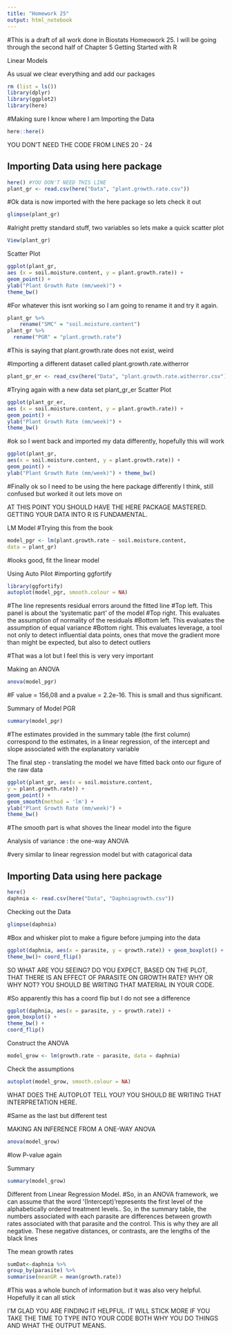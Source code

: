 ```yaml
---
title: "Homework 25"
output: html_notebook
---
```




#This is a draft of all work done in Biostats Homeowork 25. I will be going through the second half of Chapter 5 Getting Started with R

Linear Models

As usual we clear everything and add our packages
```r
rm (list = ls())
library(dplyr)
library(ggplot2)
library(here)
```

#Making sure I know where I am
Importing the Data
```r
here::here()
```

YOU DON'T NEED THE CODE FROM LINES 20 - 24

## Importing Data using here package
```r
here() #YOU DON'T NEED THIS LINE 
plant_gr <- read.csv(here("Data", "plant.growth.rate.csv"))
```


#Ok data is now imported with the here package so lets check it out

```r
glimpse(plant_gr)
```
#alright pretty standard stuff, two variables so lets make a quick scatter plot

```r
View(plant_gr)
```


Scatter Plot
```r
ggplot(plant_gr,
aes (x = soil.moisture.content, y = plant.growth.rate)) +
geom_point() +
ylab("Plant Growth Rate (mm/week)") +
theme_bw()
```
#For whatever this isnt working so I am going to rename it and try it again.

```r
plant_gr %>% 
    rename("SMC" = "soil.moisture.content")
plant_gr %>%
  rename("PGR" = "plant.growth.rate")
```
#This is saying that plant.growth.rate does not exist, weird

#Importing a different dataset called plant.growth.rate.witherror
```r
plant_gr_er <- read_csv(here("Data", "plant.growth.rate.witherror.csv"))
```

#Trying again with a new data set plant_gr_er
Scatter Plot
```r
ggplot(plant_gr_er,
aes (x = soil.moisture.content, y = plant.growth.rate)) +
geom_point() +
ylab("Plant Growth Rate (mm/week)") +
theme_bw()
```

#ok so I went back and imported my data differently, hopefully this will work
```r
ggplot(plant_gr,
aes(x = soil.moisture.content, y = plant.growth.rate)) +
geom_point() +
ylab("Plant Growth Rate (mm/week)") + theme_bw()
```
#Finally ok so I need to be using the here package differently I think, still confused but worked it out lets move on 

AT THIS POINT YOU SHOULD HAVE THE HERE PACKAGE MASTERED. GETTING YOUR DATA INTO R IS FUNDAMENTAL.

LM Model
#Trying this from the book 
```r
model_pgr <- lm(plant.growth.rate ~ soil.moisture.content,
data = plant_gr)
```
#looks good, fit the linear model 


Using Auto Pilot 
#importing ggfortify 
```r
library(ggfortify)
autoplot(model_pgr, smooth.colour = NA)
```
#The line represents residual errors around the fitted line
#Top left. This panel is about the ‘systematic part’ of the model
#Top right. This evaluates the assumption of normality of the residuals
#Bottom left. This evaluates the assumption of equal variance
#Bottom right. This evaluates leverage, a tool not only to detect influential data points, ones that move the gradient more than might be expected, but also to detect outliers

#That was a lot but I feel this is very very important 


Making an ANOVA

```r
anova(model_pgr)
```
#F value = 156,08 and a pvalue = 2.2e-16. This is small and thus significant.

Summary of Model PGR
```r
summary(model_pgr)
```
#The estimates provided in the summary table (the first column) correspond to the estimates, in a linear regression, of the intercept and slope associated with the explanatory variable


The final step - translating the model we have fitted back onto our figure of the raw data

```r
ggplot(plant_gr, aes(x = soil.moisture.content,
y = plant.growth.rate)) +
geom_point() +
geom_smooth(method = 'lm') +
ylab("Plant Growth Rate (mm/week)") +
theme_bw()
```
#The smooth part is what shoves the linear model into the figure

Analysis of variance : the one-way ANOVA

#very similar to linear regression model but with catagorical data

## Importing Data using here package
```r
here()
daphnia <- read.csv(here("Data", "Daphniagrowth.csv"))
```

Checking out the Data
```r
glimpse(daphnia)
```

#Box and whisker plot to make a figure before jumping into the data
```r
ggplot(daphnia, aes(x = parasite, y = growth.rate)) + geom_boxplot() +
theme_bw()+ coord_flip()
```
SO WHAT ARE YOU SEEING? DO YOU EXPECT, BASED ON THE PLOT, THAT THERE IS AN EFFECT OF PARASITE ON GROWTH RATE? WHY OR WHY NOT? YOU SHOULD BE WRITING THAT MATERIAL IN YOUR CODE.

#So apparently this has a coord flip but I do not see a difference 
```r
ggplot(daphnia, aes(x = parasite, y = growth.rate)) +
geom_boxplot() +
theme_bw() +
coord_flip()
```

Construct the ANOVA

```r
model_grow <- lm(growth.rate ~ parasite, data = daphnia)
```

Check the assumptions 

```r
autoplot(model_grow, smooth.colour = NA)
```

WHAT DOES THE AUTOPLOT TELL YOU? YOU SHOULD BE WRITING THAT INTERPRETATION HERE.

#Same as the last but different test

MAKING AN INFERENCE FROM A ONE-WAY ANOVA

```r
anova(model_grow)
```
#low P-value again 

Summary
```r
summary(model_grow)
```
Different from Linear Regression Model. 
#So, in an ANOVA framework, we can assume that the word ‘(Intercept)’represents the first level of the alphabetically ordered treatment levels.. So, in the summary table, the numbers associated with each parasite are differences between growth rates associated with that parasite and the control. This is why they are all negative. These negative distances, or contrasts, are the lengths of the black lines 


The mean growth rates
```r
sumDat<-daphnia %>%
group_by(parasite) %>%
summarise(meanGR = mean(growth.rate))
```

#This was a whole bunch of information but it was also very helpful. Hopefully it can all stick 

I'M GLAD YOU ARE FINDING IT HELPFUL. IT WILL STICK MORE IF YOU TAKE THE TIME TO TYPE INTO YOUR CODE BOTH WHY YOU DO THINGS AND WHAT THE OUTPUT MEANS.
